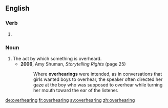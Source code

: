 ==English==

===Verb===
{{head|en}}

# {{present participle of|overhear}}

===Noun===
{{en-noun}}

# The act by which something is overheard.
#* '''2006''', Amy Shuman, ''Storytelling Rights'' (page 25)
#*: Where '''overhearings''' were intended, as in conversations that girls wanted boys to overhear, the speaker often directed her gaze at the boy who was supposed to overhear while turning her mouth toward the ear of the listener.

[[de:overhearing]]
[[fr:overhearing]]
[[sv:overhearing]]
[[zh:overhearing]]